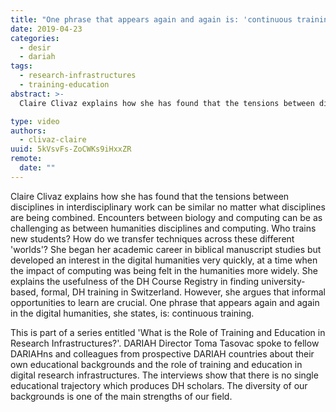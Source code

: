 ```yaml
---
title: "One phrase that appears again and again is: 'continuous training'"
date: 2019-04-23
categories:
  - desir
  - dariah
tags:
  - research-infrastructures
  - training-education
abstract: >-
  Claire Clivaz explains how she has found that the tensions between disciplines in interdisciplinary work can be similar no matter what disciplines are being combined. Encounters between biology and computing, for example, can be as challenging as between humanities disciplines and computing. Dr Clivaz, herself, began her academic career in biblical manuscript studies but developed an interest in the digital humanities very quickly, at a time when the impact of computing was being felt in the humanities more widely. She explains the usefulness of the DH Course Registry in finding university-based, formal, DH training in Switzerland. However, she argues that informal opportunities to learn are crucial. One phrase that appears again and again in the digital humanities, she states, is: continuous training.

type: video
authors:
  - clivaz-claire
uuid: 5kVsvFs-ZoCWKs9iHxxZR
remote:
  date: ""
---
```


Claire Clivaz explains how she has found that the tensions between disciplines in interdisciplinary work can be similar no matter what disciplines are being combined. Encounters between biology and computing can be as challenging as between humanities disciplines and computing. Who trains new students? How do we transfer techniques across these different 'worlds'? She began her academic career in biblical manuscript studies but developed an interest in the digital humanities very quickly, at a time when the impact of computing was being felt in the humanities more widely. She explains the usefulness of the DH Course Registry in finding university-based, formal, DH training in Switzerland. However, she argues that informal opportunities to learn are crucial. One phrase that appears again and again in the digital humanities, she states, is: continuous training.

This is part of a series entitled 'What is the Role of Training and Education in Research Infrastructures?'. DARIAH Director Toma Tasovac spoke to fellow DARIAHns and colleagues from prospective DARIAH countries about their own educational backgrounds and the role of training and education in digital research infrastructures. The interviews show that there is no single educational trajectory which produces DH scholars. The diversity of our backgrounds is one of the main strengths of our field.

<VideoCard
  title="One phrase that appears again and again is: 'continuous training'"
  id="mI1yfjAkwrM"
  image="/assets/images/cms/posts/one-phrase-appears-again-and-again-continuous-training/clivaz-training.jpg"
/>
